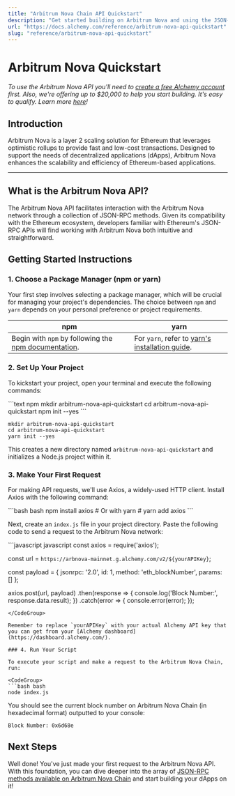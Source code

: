 ```yaml
---
title: "Arbitrum Nova Chain API Quickstart"
description: "Get started building on Arbitrum Nova and using the JSON-RPC API"
url: "https://docs.alchemy.com/reference/arbitrum-nova-api-quickstart"
slug: "reference/arbitrum-nova-api-quickstart"
---
```


# Arbitrum Nova Quickstart

*To use the Arbitrum Nova API you'll need to [create a free Alchemy account](https://dashboard.alchemy.com/signup/?a=summer) first. Also, we're offering up to $20,000 to help you start building. It's easy to qualify. Learn more [here](https://www.alchemy.com/summer-of-chains-build-and-save)!*

## Introduction

Arbitrum Nova is a layer 2 scaling solution for Ethereum that leverages optimistic rollups to provide fast and low-cost transactions. Designed to support the needs of decentralized applications (dApps), Arbitrum Nova enhances the scalability and efficiency of Ethereum-based applications.

***

## What is the Arbitrum Nova API?

The Arbitrum Nova API facilitates interaction with the Arbitrum Nova network through a collection of JSON-RPC methods. Given its compatibility with the Ethereum ecosystem, developers familiar with Ethereum's JSON-RPC APIs will find working with Arbitrum Nova both intuitive and straightforward.

## Getting Started Instructions

### 1. Choose a Package Manager (npm or yarn)

Your first step involves selecting a package manager, which will be crucial for managing your project's dependencies. The choice between `npm` and `yarn` depends on your personal preference or project requirements.

| npm                                                                                                                       | yarn                                                                                                |
| ------------------------------------------------------------------------------------------------------------------------- | --------------------------------------------------------------------------------------------------- |
| Begin with `npm` by following the [npm documentation](https://docs.npmjs.com/downloading-and-installing-node-js-and-npm). | For `yarn`, refer to [yarn's installation guide](https://classic.yarnpkg.com/lang/en/docs/install). |

### 2. Set Up Your Project

To kickstart your project, open your terminal and execute the following commands:

<CodeGroup>
  ```text npm
  mkdir arbitrum-nova-api-quickstart
  cd arbitrum-nova-api-quickstart
  npm init --yes
  ```

  ```text yarn
  mkdir arbitrum-nova-api-quickstart
  cd arbitrum-nova-api-quickstart
  yarn init --yes
  ```
</CodeGroup>

This creates a new directory named `arbitrum-nova-api-quickstart` and initializes a Node.js project within it.

### 3. Make Your First Request

For making API requests, we'll use Axios, a widely-used HTTP client. Install Axios with the following command:

<CodeGroup>
  ```bash bash
  npm install axios
  # Or with yarn
  # yarn add axios
  ```
</CodeGroup>

Next, create an `index.js` file in your project directory. Paste the following code to send a request to the Arbitrum Nova network:

<CodeGroup>
  ```javascript javascript
  const axios = require('axios');

  const url = `https://arbnova-mainnet.g.alchemy.com/v2/${yourAPIKey}`;

  const payload = {
    jsonrpc: '2.0',
    id: 1,
    method: 'eth_blockNumber',
    params: []
  };

  axios.post(url, payload)
    .then(response => {
      console.log('Block Number:', response.data.result);
    })
    .catch(error => {
      console.error(error);
    });
  ```
</CodeGroup>

Remember to replace `yourAPIKey` with your actual Alchemy API key that you can get from your [Alchemy dashboard](https://dashboard.alchemy.com/).

### 4. Run Your Script

To execute your script and make a request to the Arbitrum Nova Chain, run:

<CodeGroup>
  ```bash bash
  node index.js
  ```
</CodeGroup>

You should see the current block number on Arbitrum Nova Chain (in hexadecimal format) outputted to your console:

```
Block Number: 0x6d68e
```

## Next Steps

Well done! You've just made your first request to the Arbitrum Nova API. With this foundation, you can dive deeper into the array of [JSON-RPC methods available on Arbitrum Nova Chain](/reference/arbitrum-nova-chain-api-endpoints) and start building your dApps on it!
